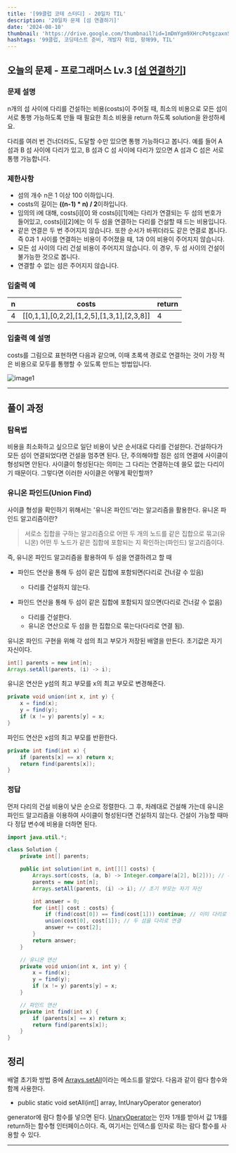 ```yaml
---
title: '[99클럽 코테 스터디] - 20일차 TIL'
description: '20일차 문제 [섬 연결하기]'
date: '2024-08-10'
thumbnail: 'https://drive.google.com/thumbnail?id=1mDmYgm9XHrcPotgzaxnSPRSrteq3nNHv&sz=w1000'
hashtags: '99클럽, 코딩테스트 준비, 개발자 취업, 항해99, TIL'
---
```


## 오늘의 문제 - 프로그래머스 Lv.3 [<a href="https://school.programmers.co.kr/learn/courses/30/lessons/42861" target="_blank" className="a-mdx">섬 연결하기</a>]

### 문제 설명

n개의 섬 사이에 다리를 건설하는 비용(costs)이 주어질 때, 최소의 비용으로 모든 섬이 서로 통행 가능하도록 만들 때 필요한 최소 비용을 return 하도록 solution을 완성하세요.

다리를 여러 번 건너더라도, 도달할 수만 있으면 통행 가능하다고 봅니다. 예를 들어 A 섬과 B 섬 사이에 다리가 있고, B 섬과 C 섬 사이에 다리가 있으면 A 섬과 C 섬은 서로 통행 가능합니다.

### 제한사항

- 섬의 개수 n은 1 이상 100 이하입니다.
- costs의 길이는 **((n-1) * n) / 2**이하입니다.
- 임의의 i에 대해, costs[i][0] 와 costs[i][1]에는 다리가 연결되는 두 섬의 번호가 들어있고, costs[i][2]에는 이 두 섬을 연결하는 다리를 건설할 때 드는 비용입니다.
- 같은 연결은 두 번 주어지지 않습니다. 또한 순서가 바뀌더라도 같은 연결로 봅니다. 즉 0과 1 사이를 연결하는 비용이 주어졌을 때, 1과 0의 비용이 주어지지 않습니다.
- 모든 섬 사이의 다리 건설 비용이 주어지지 않습니다. 이 경우, 두 섬 사이의 건설이 불가능한 것으로 봅니다.
- 연결할 수 없는 섬은 주어지지 않습니다.

### 입출력 예

| n | costs                                     | return |
|---|-------------------------------------------|--------|
| 4 | [[0,1,1],[0,2,2],[1,2,5],[1,3,1],[2,3,8]] | 4      |

### 입출력 예 설명

costs를 그림으로 표현하면 다음과 같으며, 이때 초록색 경로로 연결하는 것이 가장 적은 비용으로 모두를 통행할 수 있도록 만드는 방법입니다.

![image1](https://grepp-programmers.s3.amazonaws.com/files/production/13e2952057/f2746a8c-527c-4451-9a73-42129911fe17.png)

---

## 풀이 과정

### 탐욕법

비용을 최소화하고 싶으므로 일단 비용이 낮은 순서대로 다리를 건설한다. 건설하다가 모든 섬이 연결되었다면 건설을 멈추면 된다. 단, 주의해야할 점은 섬의 연결에 사이클이 형성되면 안된다. 사이클이 형성된다는 의미는 그 다리는 연결하는데 쓸모 없는 다리이기 때문이다. 그렇다면 이러한 사이클은 어떻게 확인할까?

### 유니온 파인드(Union Find)

사이클 형성을 확인하기 위해서는 '유니온 파인드'라는 알고리즘을 활용한다. 유니온 파인드 알고리즘이란?

> 서로소 집합을 구하는 알고리즘으로 어떤 두 개의 노드를 같은 집합으로 묶고(유니온) 어떤 두 노드가 같은 집합에 포함되는 지 확인하는(파인드) 알고리즘이다.

즉, 유니온 파인드 알고리즘을 활용하여 두 섬을 연결하려고 할 때

- 파인드 연산을 통해 두 섬이 같은 집합에 포함되면(다리로 건너갈 수 있음)
    - 다리를 건설하지 않는다.

- 파인드 연산을 통해 두 섬이 같은 집합에 포함되지 않으면(다리로 건너갈 수 없음)
    - 다리를 건설한다.
    - 유니온 연산으로 두 섬을 한 집합으로 묶는다(다리로 연결 됨).

유니온 파인드 구현을 위해 각 섬의 최고 부모가 저장된 배열을 만든다. 초기값은 자기 자신이다.

```java
int[] parents = new int[n];
Arrays.setAll(parents, (i) -> i);
```

유니온 연산은 y섬의 최고 부모를 x의 최고 부모로 변경해준다.

```java
private void union(int x, int y) {
    x = find(x);
    y = find(y);
    if (x != y) parents[y] = x;
}
```

파인드 연산은 x섬의 최고 부모를 반환한다.

```java
private int find(int x) {
    if (parents[x] == x) return x;
    return find(parents[x]);
}
```

### 정답

먼저 다리의 건설 비용이 낮은 순으로 정렬한다. 그 후, 차례대로 건설해 가는데 유니온 파인드 알고리즘을 이용하여 사이클이 형성된다면 건설하지 않는다. 건설이 가능할 때마다 정답 변수에 비용을 더하면 된다.

```java
import java.util.*;

class Solution {
    private int[] parents;

    public int solution(int n, int[][] costs) {
        Arrays.sort(costs, (a, b) -> Integer.compare(a[2], b[2])); // 비용 순으로 정렬
        parents = new int[n];
        Arrays.setAll(parents, (i) -> i); // 초기 부모는 자기 자신

        int answer = 0;
        for (int[] cost : costs) {
            if (find(cost[0]) == find(cost[1])) continue; // 이미 다리로 건너갈 수 있다면 건너뛰기
            union(cost[0], cost[1]); // 두 섬을 다리로 연결
            answer += cost[2];
        }
        return answer;
    }

    // 유니온 연산
    private void union(int x, int y) {
        x = find(x);
        y = find(y);
        if (x != y) parents[y] = x;
    }

    // 파인드 연산
    private int find(int x) {
        if (parents[x] == x) return x;
        return find(parents[x]);
    }
}
```

## 정리

배열 초기화 방법 중에 <a href="https://docs.oracle.com/en/java/javase/22/docs/api/java.base/java/util/Arrays.html#setAll(int[],java.util.function.IntUnaryOperator)" target="_blank" className="a-mdx">Arrays.setAll</a>이라는 메소드를 알았다. 다음과 같이 람다 함수와 함께 사용한다.

- public static void setAll(int[] array, IntUnaryOperator generator)

generator에 람다 함수를 넣으면 된다. <a href="https://docs.oracle.com/en/java/javase/22/docs/api/java.base/java/util/function/UnaryOperator.html" target="_blank" className="a-mdx">UnaryOperator</a>는 인자 1개를 받아서 값 1개를 return하는 함수형 인터페이스이다. 즉, 여기서는 인덱스를 인자로 하는 람다 함수를 사용할 수 있다.

---